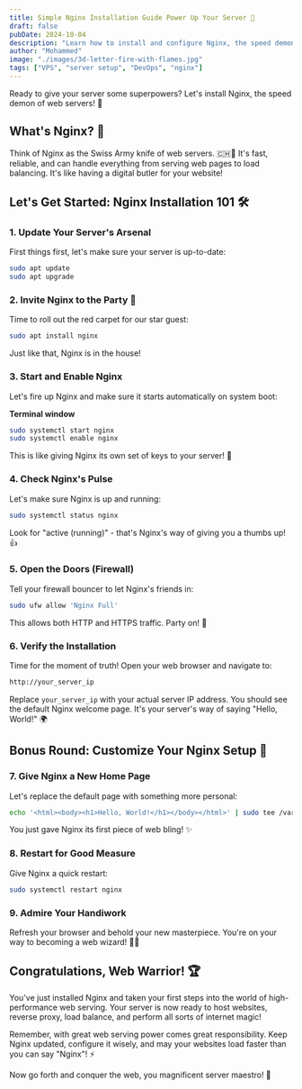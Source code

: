 ```yaml
---
title: Simple Nginx Installation Guide Power Up Your Server 🚀
draft: false
pubDate: 2024-10-04
description: "Learn how to install and configure Nginx, the speed demon of web servers! This guide offers a perfect blend of professional instruction and fun, making server setup a breeze for beginners and pros alike. Get ready to give your VPS superpowers! 💪"
author: "Mohammed"
image: "./images/3d-letter-fire-with-flames.jpg"
tags: ["VPS", "server setup", "DevOps", "nginx"]
---
```


Ready to give your server some superpowers? Let's install Nginx, the speed demon of web servers! 💨

## What's Nginx? 🤔

Think of Nginx as the Swiss Army knife of web servers. 🇨🇭🔪 It's fast, reliable, and can handle everything from serving web pages to load balancing. It's like having a digital butler for your website!

## Let's Get Started: Nginx Installation 101 🛠️

### 1. Update Your Server's Arsenal

First things first, let's make sure your server is up-to-date:

```bash
sudo apt update
sudo apt upgrade
```

### 2. Invite Nginx to the Party 🎉

Time to roll out the red carpet for our star guest:

```bash
sudo apt install nginx
```

Just like that, Nginx is in the house!

### 3. Start and Enable Nginx

Let's fire up Nginx and make sure it starts automatically on system boot:

**Terminal window**

```bash
sudo systemctl start nginx
sudo systemctl enable nginx
```

This is like giving Nginx its own set of keys to your server! 🔑

### 4. Check Nginx's Pulse

Let's make sure Nginx is up and running:

```bash
sudo systemctl status nginx
```

Look for "active (running)" - that's Nginx's way of giving you a thumbs up! 👍

### 5. Open the Doors (Firewall)

Tell your firewall bouncer to let Nginx's friends in:

```bash
sudo ufw allow 'Nginx Full'
```

This allows both HTTP and HTTPS traffic. Party on! 🎊

### 6. Verify the Installation

Time for the moment of truth! Open your web browser and navigate to:

```zsh
http://your_server_ip
```

Replace `your_server_ip` with your actual server IP address. You should see the default Nginx welcome page. It's your server's way of saying "Hello, World!" 🌍

## Bonus Round: Customize Your Nginx Setup 🎨

### 7. Give Nginx a New Home Page

Let's replace the default page with something more personal:

```bash
echo '<html><body><h1>Hello, World!</h1></body></html>' | sudo tee /var/www/html/index.html
```

You just gave Nginx its first piece of web bling! ✨

### 8. Restart for Good Measure

Give Nginx a quick restart:

```bash
sudo systemctl restart nginx
```

### 9. Admire Your Handiwork

Refresh your browser and behold your new masterpiece. You're on your way to becoming a web wizard! 🧙‍♂️

## Congratulations, Web Warrior! 🏆

You've just installed Nginx and taken your first steps into the world of high-performance web serving. Your server is now ready to host websites, reverse proxy, load balance, and perform all sorts of internet magic!

Remember, with great web serving power comes great responsibility. Keep Nginx updated, configure it wisely, and may your websites load faster than you can say "Nginx"! ⚡

Now go forth and conquer the web, you magnificent server maestro! 🌟
